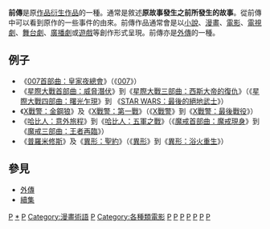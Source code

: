 {{expand|time=2014-01-18T05:22:45+00:00}}
{{unreferenced|time=2014-01-18T05:22:45+00:00}}
'''前傳'''是原[[作品|作品]][[衍生作品|衍生作品]]的一種。通常是敘述'''原故事發生之前所發生的故事'''。從前傳中可以看到原作的一些事件的由來。前傳作品通常會是以[[小說|小說]]、[[漫畫|漫畫]]、[[電影|電影]]、[[電視劇|電視劇]]、[[舞台劇|舞台劇]]、[[廣播劇|廣播劇]]或[[遊戲|遊戲]]等創作形式呈現。前傳亦是[[外傳|外傳]]的一種。

== 例子 ==
* 《[[007首部曲：皇家夜總會|007首部曲：皇家夜總會]]》（《[[007|007]]》）
* 《[[星際大戰首部曲：威脅潛伏|星際大戰首部曲：威脅潛伏]]》到《[[星際大戰三部曲：西斯大帝的復仇|星際大戰三部曲：西斯大帝的復仇]]》（《[[星際大戰四部曲：曙光乍現|星際大戰四部曲：曙光乍現]]》到 《[[STAR_WARS：最後的絕地武士|STAR WARS：最後的絕地武士]]》）
* 《[[X戰警：金鋼狼|X戰警：金鋼狼]]》及《[[X戰警：第一戰|X戰警：第一戰]]》（《[[X戰警_(電影)|X戰警]]》到《[[X戰警：最後戰役|X戰警：最後戰役]]》）
* 《[[哈比人：意外旅程|哈比人：意外旅程]]》到《[[哈比人：五軍之戰|哈比人：五軍之戰]]》（《[[魔戒首部曲：魔戒現身|魔戒首部曲：魔戒現身]]》到《[[魔戒三部曲：王者再臨|魔戒三部曲：王者再臨]]》）
* 《[[普羅米修斯|普羅米修斯]]》及《[[異形：聖約|異形：聖約]]》（《[[異形|異形]]》到《[[異形：浴火重生|異形：浴火重生]]》）

== 參見 ==
*[[外傳|外傳]]
*[[續集|續集]]

{{Lit-stub}}

[[Category:文學理論|P]]
[[Category:前傳|*]]
[[Category:小說|P]]
[[Category:漫畫術語|Category:漫畫術語]]
[[Category:動畫|P]]
[[Category:各種類電影|Category:各種類電影]]
[[Category:電視劇|P]]
[[Category:戲劇題材|P]]
[[Category:廣播劇|P]]
[[Category:遊戲|P]]
[[Category:同人|P]]
[[Category:電子遊戲術語|P]]
[[Category:衍生作品|P]]